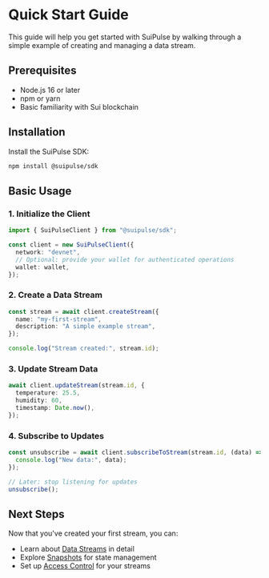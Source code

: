 # Quick Start Guide

This guide will help you get started with SuiPulse by walking through a simple example of creating and managing a data stream.

## Prerequisites

- Node.js 16 or later
- npm or yarn
- Basic familiarity with Sui blockchain

## Installation

Install the SuiPulse SDK:

```bash
npm install @suipulse/sdk
```

## Basic Usage

### 1. Initialize the Client

```typescript
import { SuiPulseClient } from "@suipulse/sdk";

const client = new SuiPulseClient({
  network: "devnet",
  // Optional: provide your wallet for authenticated operations
  wallet: wallet,
});
```

### 2. Create a Data Stream

```typescript
const stream = await client.createStream({
  name: "my-first-stream",
  description: "A simple example stream",
});

console.log("Stream created:", stream.id);
```

### 3. Update Stream Data

```typescript
await client.updateStream(stream.id, {
  temperature: 25.5,
  humidity: 60,
  timestamp: Date.now(),
});
```

### 4. Subscribe to Updates

```typescript
const unsubscribe = await client.subscribeToStream(stream.id, (data) => {
  console.log("New data:", data);
});

// Later: stop listening for updates
unsubscribe();
```

## Next Steps

Now that you've created your first stream, you can:

- Learn about [Data Streams](/docs/core-concepts/data-streams) in detail
- Explore [Snapshots](/docs/core-concepts/snapshots) for state management
- Set up [Access Control](/docs/core-concepts/access-control) for your streams
